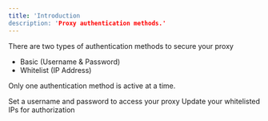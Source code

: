 ```yaml
---
title: 'Introduction
description: 'Proxy authentication methods.'
---
```


There are two types of authentication methods to secure your proxy

- Basic (Username & Password)
- Whitelist (IP Address)

Only one authentication method is active at a time.

<CardGroup cols={2}>
    <Card title="Basic Authentication" icon="arrows-rotate" href="/proxy-authentication/proxy-auth-basic">
        Set a username and password to access your proxy
    </Card>
    <Card title="Whitelist Authentication" icon="link" href="/proxy-authentication/proxy-auth-whitelist">
        Update your whitelisted IPs for authorization
    </Card>
</CardGroup>